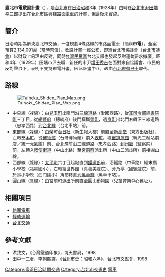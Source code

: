 '''臺北市電敷設計畫'''（{{jpn|j=台北市電敷設計画}}），是[[台北市|台北市]]在[[台灣日治時期|日治]][[昭和|昭和]]3年（1928年）由時任[[台北市尹|台北市尹]][[田端幸三郎|田端幸三郎]]提出在台北市區興建[[路面電車|路面電車]]的計畫，但最後未實施。

==簡介==
日治時期為解決臺北市交通，一度規劃4條路線的市路面電車（簡稱'''市電'''），全案預算2,134,091圓（當時幣值）。敷設計畫一經公布，即遭台北市協議會（[[台北市議會|台北市議會]]）以財政上的理由反對，同時[[臺灣民眾黨_(1927年)|台灣民眾黨]]台北支部也發起反對運動要求撤廢。昭和4年（1929年）田端市尹去職，新任的市尹[[增田秀吉|增田秀吉]]在面對來自協議會、市民的反對聲浪下，表明不支持市電計畫，因此計畫中止，改由[[台北市營巴士|台北市營巴士]]取代。

==路線==
[[File:Taihoku_Shiden_Plan_Map.png|thumb]]
*中央線（複線）：由[[兒玉町|兒玉町]]出南門沿[[三線道路|三線道路]]（愛國西路），從[[原臺灣軍司令部|軍司令部]]經[[書院町|書院町]]三丁目，從[[台灣總督府|總督府]]（總統府）後門橫斷[[榮町|榮町]]，過[[京町|京町]]出北門右轉沿三線道路（忠孝西路）到[[台北車站|台北驛]]（台北車站）前。
*東部線（複線）：由榮町[[台灣日日新報|台日社]]（新生報大樓）前直至[[新高堂|新高堂]]（東方出版社），左轉至[[本町|本町]]，從[[國立臺灣博物館|博物館]]（台灣博物館）前入[[表町|表町]]，經[[鐵道飯店|鐵道旅館]]（新光三越站前店／統一元氣館）前、台北驛前沿三線道路（忠孝西路）到[[台北州廳|州廳]]（監察院）前，左轉入[[敕使街道|敕使街道]]（中山北路）至[[宮前町|宮前町]]派出所（中山二派出所）前接圓山線。
*西部線（複線）：[[太平町|太平町]]六丁目起點直到[[台灣總督府交通局鐵道部|鐵道部]]前，沿鐵路（中華路）經末廣小學校（福星國小），右轉經世界館（真善美戲院）、芳乃亭（國賓戲院）前，於壽小學校（西門國小）角左轉直到[[萬華車站|萬華驛]]（萬華車站）。
*圓山線（單線）：由宮前町派出所前直至圓山動物園（兒童育樂中心舊址）。

==相關項目==
*[[路面電車|路面電車]]
*[[輕軌運輸|輕軌運輸]]
*[[台北交通|台北交通]]

==參考文獻==
*洪致文，《台灣鐵道印象》，南天書局，1998
*田中一二著，李朝熙譯，《台北市史：昭和六年》，台北市文獻會，1998

{{臺灣鐵路運輸}}

[[Category:臺灣日治時期交通|Category:臺灣日治時期交通]]
[[Category:台北市交通史|Category:台北市交通史]]
[[Category:台灣鐵路未成線|電車]]